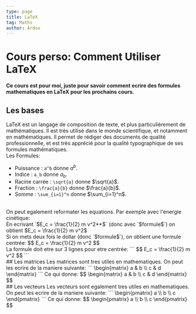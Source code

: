 ```yaml
---
type: page
title: LaTeX
tag: Maths
author: Ardox
---
```


# Cours perso: Comment Utiliser LaTeX
**Ce cours est pour moi, juste pour savoir comment ecrire des formules mathematiques en LaTeX pour les prochains cours.**
<br />
## Les bases
LaTeX est un langage de composition de texte, et plus particulièrement de mathématiques. Il est très utilisé dans le monde scientifique, et notamment en mathématiques. Il permet de rédiger des documents de qualité professionnelle, et est très apprécié pour la qualité typographique de ses formules mathématiques.
<br />
Les Formules:
- Puissance : `a^b` donne $a^b$.
- Indice : `a_b` donne $a_b$.
- Racine carrée : `\sqrt{a}` donne $\sqrt{a}$.
- Fraction : `\frac{a}{b}` donne $\frac{a}{b}$.
- Somme : `\sum_{i=1}^n` donne $\sum_{i=1}^n$​.

<br />
On peut egalement reformater les equations. Par exemple avec l'energie cinétique:
<br />
En ecrivant `$E_c = \frac{1}{2} m v^2**$` (donc avec `$formule$`) on obtient $E_c = \frac{1}{2} m v^2$
<br />
Si on mets deux fois le dollar (donc `$formule$`), on obtient une formule centrée:
$$
E_c = \frac{1}{2} m v^2
$$
<br />
La formule doit etre sur 3 lignes pour etre centrée:
```
$$
E_c = \frac{1}{2} m v^2
$$
```
<br />
<div className="separator" />
## Les matrices
Les matrices sont tres utiles en mathematiques. On peut les ecrire de la maniere suivante:
```
\begin{matrix}
a & b \\
c & d
\end{matrix}
```
Ce qui donne:
$$
\begin{matrix}
a & b \\
c & d
\end{matrix}
$$
<br />
<div className="separator" />
## Les vecteurs
Les vecteurs sont egalement tres utiles en mathematiques. On peut les ecrire de la maniere suivante:
```
\begin{pmatrix}
a \\
b \\
c
\end{pmatrix}
```
Ce qui donne:
$$
\begin{pmatrix}
a \\
b \\
c
\end{pmatrix}
$$
<br />
<div className="separator" />